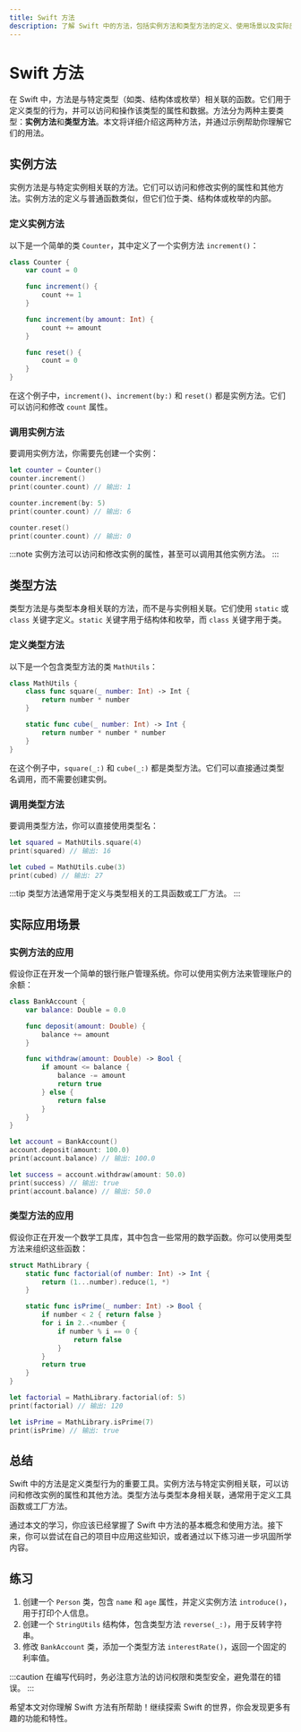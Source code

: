 ```yaml
---
title: Swift 方法
description: 了解 Swift 中的方法，包括实例方法和类型方法的定义、使用场景以及实际应用示例。
---
```


# Swift 方法

在 Swift 中，方法是与特定类型（如类、结构体或枚举）相关联的函数。它们用于定义类型的行为，并可以访问和操作该类型的属性和数据。方法分为两种主要类型：**实例方法**和**类型方法**。本文将详细介绍这两种方法，并通过示例帮助你理解它们的用法。

## 实例方法

实例方法是与特定实例相关联的方法。它们可以访问和修改实例的属性和其他方法。实例方法的定义与普通函数类似，但它们位于类、结构体或枚举的内部。

### 定义实例方法

以下是一个简单的类 `Counter`，其中定义了一个实例方法 `increment()`：

```swift
class Counter {
    var count = 0

    func increment() {
        count += 1
    }

    func increment(by amount: Int) {
        count += amount
    }

    func reset() {
        count = 0
    }
}
```

在这个例子中，`increment()`、`increment(by:)` 和 `reset()` 都是实例方法。它们可以访问和修改 `count` 属性。

### 调用实例方法

要调用实例方法，你需要先创建一个实例：

```swift
let counter = Counter()
counter.increment()
print(counter.count) // 输出: 1

counter.increment(by: 5)
print(counter.count) // 输出: 6

counter.reset()
print(counter.count) // 输出: 0
```

:::note
实例方法可以访问和修改实例的属性，甚至可以调用其他实例方法。
:::

## 类型方法

类型方法是与类型本身相关联的方法，而不是与实例相关联。它们使用 `static` 或 `class` 关键字定义。`static` 关键字用于结构体和枚举，而 `class` 关键字用于类。

### 定义类型方法

以下是一个包含类型方法的类 `MathUtils`：

```swift
class MathUtils {
    class func square(_ number: Int) -> Int {
        return number * number
    }

    static func cube(_ number: Int) -> Int {
        return number * number * number
    }
}
```

在这个例子中，`square(_:)` 和 `cube(_:)` 都是类型方法。它们可以直接通过类型名调用，而不需要创建实例。

### 调用类型方法

要调用类型方法，你可以直接使用类型名：

```swift
let squared = MathUtils.square(4)
print(squared) // 输出: 16

let cubed = MathUtils.cube(3)
print(cubed) // 输出: 27
```

:::tip
类型方法通常用于定义与类型相关的工具函数或工厂方法。
:::

## 实际应用场景

### 实例方法的应用

假设你正在开发一个简单的银行账户管理系统。你可以使用实例方法来管理账户的余额：

```swift
class BankAccount {
    var balance: Double = 0.0

    func deposit(amount: Double) {
        balance += amount
    }

    func withdraw(amount: Double) -> Bool {
        if amount <= balance {
            balance -= amount
            return true
        } else {
            return false
        }
    }
}

let account = BankAccount()
account.deposit(amount: 100.0)
print(account.balance) // 输出: 100.0

let success = account.withdraw(amount: 50.0)
print(success) // 输出: true
print(account.balance) // 输出: 50.0
```

### 类型方法的应用

假设你正在开发一个数学工具库，其中包含一些常用的数学函数。你可以使用类型方法来组织这些函数：

```swift
struct MathLibrary {
    static func factorial(of number: Int) -> Int {
        return (1...number).reduce(1, *)
    }

    static func isPrime(_ number: Int) -> Bool {
        if number < 2 { return false }
        for i in 2..<number {
            if number % i == 0 {
                return false
            }
        }
        return true
    }
}

let factorial = MathLibrary.factorial(of: 5)
print(factorial) // 输出: 120

let isPrime = MathLibrary.isPrime(7)
print(isPrime) // 输出: true
```

## 总结

Swift 中的方法是定义类型行为的重要工具。实例方法与特定实例相关联，可以访问和修改实例的属性和其他方法。类型方法与类型本身相关联，通常用于定义工具函数或工厂方法。

通过本文的学习，你应该已经掌握了 Swift 中方法的基本概念和使用方法。接下来，你可以尝试在自己的项目中应用这些知识，或者通过以下练习进一步巩固所学内容。

## 练习

1. 创建一个 `Person` 类，包含 `name` 和 `age` 属性，并定义实例方法 `introduce()`，用于打印个人信息。
2. 创建一个 `StringUtils` 结构体，包含类型方法 `reverse(_:)`，用于反转字符串。
3. 修改 `BankAccount` 类，添加一个类型方法 `interestRate()`，返回一个固定的利率值。

:::caution
在编写代码时，务必注意方法的访问权限和类型安全，避免潜在的错误。
:::

希望本文对你理解 Swift 方法有所帮助！继续探索 Swift 的世界，你会发现更多有趣的功能和特性。